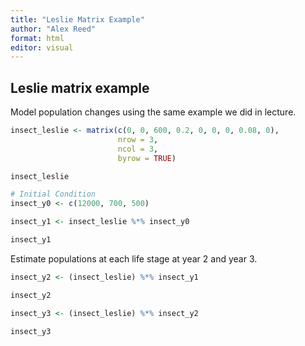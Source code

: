 ```yaml
---
title: "Leslie Matrix Example"
author: "Alex Reed"
format: html
editor: visual
---
```


## Leslie matrix example

Model population changes using the same example we did in lecture.

```r

insect_leslie <- matrix(c(0, 0, 600, 0.2, 0, 0, 0, 0.08, 0), 
                        nrow = 3, 
                        ncol = 3, 
                        byrow = TRUE)

insect_leslie

```

```r
# Initial Condition
insect_y0 <- c(12000, 700, 500)

```

```r
insect_y1 <- insect_leslie %*% insect_y0

insect_y1
```

Estimate populations at each life stage at year 2 and year 3.

```r
insect_y2 <- (insect_leslie) %*% insect_y1

insect_y2

insect_y3 <- (insect_leslie) %*% insect_y2

insect_y3
```
